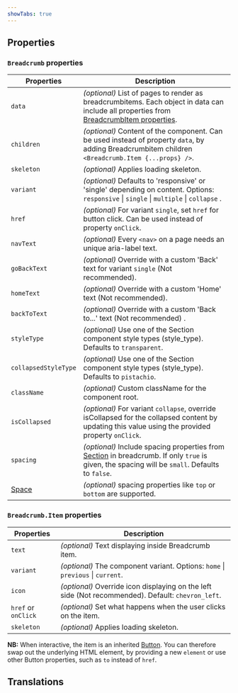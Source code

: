 ```yaml
---
showTabs: true
---
```



## Properties

### `Breadcrumb` properties

| Properties                              | Description                                                                                                                                                                                                  |
| --------------------------------------- | ------------------------------------------------------------------------------------------------------------------------------------------------------------------------------------------------------------ |
| `data`                                  | _(optional)_ List of pages to render as breadcrumbitems. Each object in data can include all properties from [BreadcrumbItem properties](/uilib/components/breadcrumb/properties#breadcrumbitem-properties). |
| `children`                              | _(optional)_ Content of the component. Can be used instead of property `data`, by adding Breadcrumbitem children `<Breadcrumb.Item {...props} />`.                                                           |
| `skeleton`                              | _(optional)_ Applies loading skeleton.                                                                                                                                                                       |
| `variant`                               | _(optional)_ Defaults to 'responsive' or 'single' depending on content. Options: `responsive` \| `single` \| `multiple` \| `collapse` .                                                                      |
| `href`                                  | _(optional)_ For variant `single`, set `href` for button click. Can be used instead of property `onClick`.                                                                                                   |
| `navText`                               | _(optional)_ Every `<nav>` on a page needs an unique aria-label text.                                                                                                                                        |
| `goBackText`                            | _(optional)_ Override with a custom 'Back' text for variant `single` (Not recommended).                                                                                                                      |
| `homeText`                              | _(optional)_ Override with a custom 'Home' text (Not recommended).                                                                                                                                           |
| `backToText`                            | _(optional)_ Override with a custom 'Back to...' text (Not recommended) .                                                                                                                                    |
| `styleType`                             | _(optional)_ Use one of the Section component style types (style_type). Defaults to `transparent`.                                                                                                           |
| `collapsedStyleType`                    | _(optional)_ Use one of the Section component style types (style_type). Defaults to `pistachio`.                                                                                                             |
| `className`                             | _(optional)_ Custom className for the component root.                                                                                                                                                        |
| `isCollapsed`                           | _(optional)_ For variant `collapse`, override isCollapsed for the collapsed content by updating this value using the provided property `onClick`.                                                            |
| `spacing`                               | _(optional)_ Include spacing properties from [Section](/uilib/components/section/properties) in breadcrumb. If only `true` is given, the spacing will be `small`. Defaults to `false`.                       |
| [Space](/uilib/layout/space/properties) | _(optional)_ spacing properties like `top` or `bottom` are supported.                                                                                                                                        |

### `Breadcrumb.Item` properties

| Properties          | Description                                                                                        |
| ------------------- | -------------------------------------------------------------------------------------------------- |
| `text`              | _(optional)_ Text displaying inside Breadcrumb item.                                               |
| `variant`           | _(optional)_ The component variant. Options: `home` \| `previous` \| `current`.                    |
| `icon`              | _(optional)_ Override icon displaying on the left side (Not recommended). Default: `chevron_left`. |
| `href` or `onClick` | _(optional)_ Set what happens when the user clicks on the item.                                    |
| `skeleton`          | _(optional)_ Applies loading skeleton.                                                             |

**NB:** When interactive, the item is an inherited [Button](/uilib/components/button/). You can therefore swap out the underlying HTML element, by providing a new `element` or use other Button properties, such as `to` instead of `href`.

## Translations

<TranslationsTable localeKey="Breadcrumb" />
